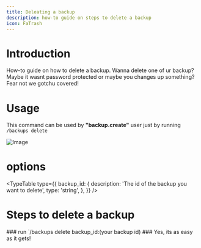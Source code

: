 ```yaml
---
title: Deleating a backup
description: how-to guide on steps to delete a backup
icon: FaTrash
---
```


# Introduction

How-to guide on how to delete a backup. Wanna delete one of ur backup? Maybe it wasnt password protected or maybe you changes up something? Fear not we gotchu covered!

# Usage

This command can be used by **"backup.create"** user just by running `/backups delete`

![Image](/backup-delete.png)

# options
<TypeTable
  type={{
    backup_id: {
      description:
        'The id of the backup you want to delete',
      type: 'string',
    },
  }}
/>

# Steps to delete a backup

<Steps>
 <Step>
### run `/backups delete backup_id:(your backup id)
 </Step>
 <Step>
### Yes, its as easy as it gets!
 </Step>
</Steps>


